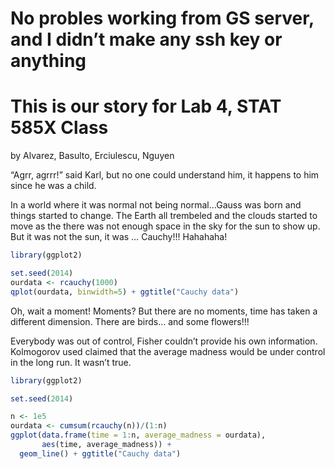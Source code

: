 
No probles working from GS server, and I didn't make any ssh key or anything
====
This is our story for Lab 4, STAT 585X Class
====
by Alvarez, Basulto, Erciulescu, Nguyen



"Agrr, agrrr!" said Karl, but no one could understand him, it happens to him since he was a child.

In a world where it was normal not being normal...Gauss was born and things started to change. The Earth all trembeled and the clouds started to move as the there was not enough space in the sky for the sun to show up. But it was not the sun, it was ... Cauchy!!! Hahahaha!

```r
library(ggplot2)

set.seed(2014)
ourdata <- rcauchy(1000)
qplot(ourdata, binwidth=5) + ggtitle("Cauchy data")
```

Oh, wait a moment! Moments? But there are no moments, time has taken a different dimension. There are birds... and some flowers!!!

Everybody was out of control, Fisher couldn't provide his own information. Kolmogorov used claimed that the average madness would be under control in the long run. It wasn't true. 

```r
library(ggplot2)

set.seed(2014)

n <- 1e5
ourdata <- cumsum(rcauchy(n))/(1:n)
ggplot(data.frame(time = 1:n, average_madness = ourdata), 
       aes(time, average_madness)) + 
  geom_line() + ggtitle("Cauchy data")
```


